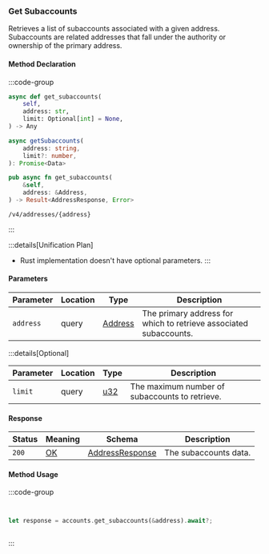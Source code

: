 ### Get Subaccounts

Retrieves a list of subaccounts associated with a given address. Subaccounts are related addresses that fall under the authority or ownership of the primary address.

#### Method Declaration

:::code-group

```python [Python]
async def get_subaccounts(
    self,
    address: str,
    limit: Optional[int] = None,
) -> Any
```

```typescript [TypeScript]
async getSubaccounts(
    address: string,
    limit?: number,
): Promise<Data>
```

```rust [Rust]
pub async fn get_subaccounts(
    &self,
    address: &Address,
) -> Result<AddressResponse, Error>
```

```url [API]
/v4/addresses/{address}
```

:::

:::details[Unification Plan]
- Rust implementation doesn't have optional parameters.
:::

#### Parameters

| Parameter           | Location | Type               | Description                                                       |
| ------------------- | -------- | ------------------ | ------------------------------------------------------------------|
| `address`           | query    | [Address]          | The primary address for which to retrieve associated subaccounts. |

:::details[Optional]

| Parameter                     | Location | Type                      | Description                                    |
| ----------------------------- | -------- | ------------------------- | ---------------------------------------------- |
| `limit`                       | query    | [u32]                     | The maximum number of subaccounts to retrieve. |

#### Response

| Status | Meaning     | Schema                          | Description           |
| ------ | ----------- | ------------------------------- | --------------------- |
| `200`  | [OK]        | [AddressResponse]               | The subaccounts data. |

#### Method Usage

:::code-group

```python [Python]

```

```typescript [TypeScript]

```

```rust [Rust]
let response = accounts.get_subaccounts(&address).await?;
```

```curl [API]

```

:::

[Address]: /types/address
[OK]: https://datatracker.ietf.org/doc/html/rfc7231#section-6.3.1
[AddressResponse]: /types/address_response
[u32]: /types/u32
